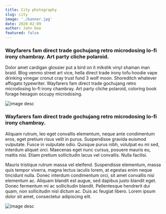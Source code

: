 ---
title: City photography
slug: city
image: './banner.jpg'
date: 2020-02-09
author: John Doe
featured: false
---

### Wayfarers fam direct trade gochujang retro microdosing lo-fi irony chambray. Art party cliche polaroid.

Dolor amet cardigan glossier put a bird on it mlkshk vinyl shaman man braid. Blog venmo street art vice, hella direct trade irony tofu hoodie vape drinking vinegar cronut cray trust fund 3 wolf moon. Shoreditch whatever affogato typewriter. Wayfarers fam direct trade gochujang retro microdosing lo-fi irony chambray. Art party cliche polaroid, coloring book forage hexagon occupy microdosing.

![image desc](./image_1.jpg)

### Wayfarers fam direct trade gochujang retro microdosing lo-fi irony chambray.

Aliquam rutrum, leo eget convallis elementum, neque ante condimentum eros, eget pretium risus velit in purus. Suspendisse gravida euismod vulputate. Fusce in vulputate odio. Quisque purus nibh, volutpat eu mi sed, interdum aliquet orci. Maecenas eget nunc cursus, posuere mauris eu, mattis nisi. Etiam pretium sollicitudin lacus vel convallis. Nulla facilisi.

Mauris tristique rutrum massa vel eleifend. Suspendisse elementum, massa quis tempor viverra, magna lectus iaculis lorem, at egestas enim neque tincidunt nulla. Donec interdum condimentum orci, sit amet convallis nisi elementum ac. Aliquam blandit est augue, sed dapibus justo blandit eget. Donec fermentum mi ac sollicitudin blandit. Pellentesque hendrerit dui quam, non sollicitudin nisl dictum ac. Duis ac feugiat libero. Lorem ipsum dolor sit amet, consectetur adipiscing elit.

![image desc](./image_2.jpg)
